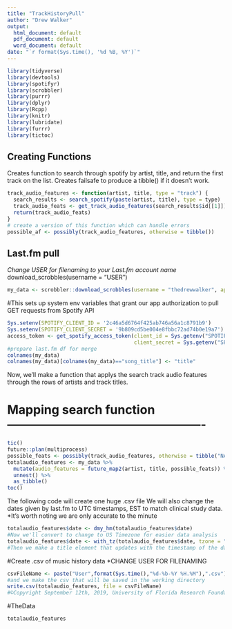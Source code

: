 ```yaml
---
title: "TrackHistoryPull"
author: "Drew Walker"
output:
  html_document: default
  pdf_document: default
  word_document: default
date: "`r format(Sys.time(), '%d %B, %Y')`"
---
```


```r
library(tidyverse)
library(devtools)
library(spotifyr)
library(scrobbler)
library(purrr)
library(dplyr)
library(Rcpp)
library(knitr)
library(lubridate)
library(furrr)
library(tictoc)
```

## Creating Functions
Creates function to search through spotify by artist, title, and return the first track on the list. Creates failsafe to produce a tibble() if it doesn't work.
```r
track_audio_features <- function(artist, title, type = "track") {
  search_results <- search_spotify(paste(artist, title), type = type)
  track_audio_feats <- get_track_audio_features(search_results$id[[1]])
  return(track_audio_feats)
}
# create a version of this function which can handle errors
possible_af <- possibly(track_audio_features, otherwise = tibble())
```

## Last.fm pull
*Change USER for filenaming to your Last.fm account name 
* download_scrobbles(username = "USER")
```r
my_data <- scrobbler::download_scrobbles(username = "thedrewwalker", api_key = "50d7685d484772f2ff42c45891b31c7b")
```


#This sets up system env variables that grant our app authorization to pull GET requests from Spotify API
```r
Sys.setenv(SPOTIFY_CLIENT_ID = '2c46a5d6764f425ab746a56a1c8791b9')
Sys.setenv(SPOTIFY_CLIENT_SECRET = '9b809cd5be004e8fbbc72ad74b0e19a7')
access_token <- get_spotify_access_token(client_id = Sys.getenv("SPOTIFY_CLIENT_ID"), 
                                         client_secret = Sys.getenv("SPOTIFY_CLIENT_SECRET"))
#prepare last.fm df for merge
colnames(my_data)
colnames(my_data)[colnames(my_data)=="song_title"] <- "title"
```

Now, we'll make a function that applys the search track audio features through the rows of artists and track titles.

# Mapping search function -------------------------------------------------
```r
tic()
future::plan(multiprocess)
possible_feats <- possibly(track_audio_features, otherwise = tibble("NA"))
totalaudio_features <- my_data %>%
  mutate(audio_features = future_map2(artist, title, possible_feats)) %>%
  unnest() %>% 
  as_tibble()
toc()
```
The following code will create one huge .csv file
We will also change the dates given by last.fm to UTC timestamps, EST to match clinical study data. *It's worth noting we are only accurate to the minute
```r
totalaudio_features$date <- dmy_hm(totalaudio_features$date)
#Now we'll convert to change to US Timezone for easier data analysis
totalaudio_features$date <- with_tz(totalaudio_features$date, tzone = "US/Eastern")
#Then we make a title element that updates with the timestamp of the data pull. MAKE SURE YOU CHANGE USER HERE
```
#Create .csv of music history data
*CHANGE USER FOR FILENAMING 
```r
csvFileName <- paste("User",format(Sys.time(),"%d-%b-%Y %H.%M"),".csv")
#and we make the csv that will be saved in the working directory 
write.csv(totalaudio_features, file = csvFileName)
#©Copyright September 12th, 2019, University of Florida Research Foundation, Inc. All Rights Reserved.
```
#TheData
```r
totalaudio_features
```


